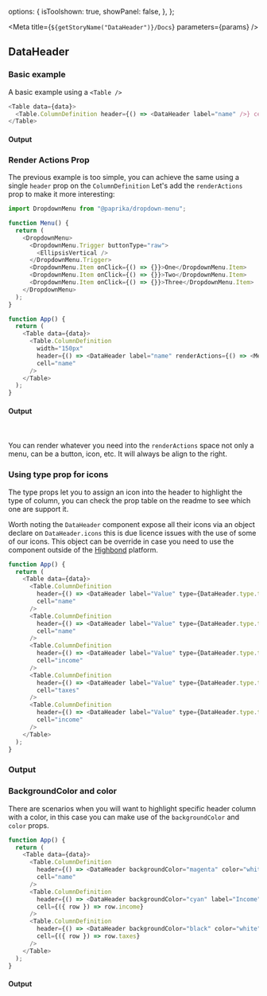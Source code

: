 
  options: {
    isToolshown: true,
    showPanel: false,
  },
};

<Meta title={`${getStoryName("DataHeader")}/Docs`} parameters={params} />

<Description markdown={README} />

## DataHeader

### Basic example

A basic example using a `<Table />`

```js
<Table data={data}>
  <Table.ColumnDefinition header={() => <DataHeader label="name" />} cell="name" />
</Table>
```

#### Output

<Basic />

### Render Actions Prop

The previous example is too simple, you can achieve the same using a single `header` prop on the `ColumnDefinition`
Let's add the `renderActions` prop to make it more interesting:

```js
import DropdownMenu from "@paprika/dropdown-menu";

function Menu() {
  return (
    <DropdownMenu>
      <DropdownMenu.Trigger buttonType="raw">
        <EllipsisVertical />
      </DropdownMenu.Trigger>
      <DropdownMenu.Item onClick={() => {}}>One</DropdownMenu.Item>
      <DropdownMenu.Item onClick={() => {}}>Two</DropdownMenu.Item>
      <DropdownMenu.Item onClick={() => {}}>Three</DropdownMenu.Item>
    </DropdownMenu>
  );
}

function App() {
  return (
    <Table data={data}>
      <Table.ColumnDefinition
        width="150px"
        header={() => <DataHeader label="name" renderActions={() => <Menu />} />}
        cell="name"
      />
    </Table>
  );
}
```

#### Output

<WithRenderActions />
<br /><br />
<Toast hasCloseButton={false}>
  You can render whatever you need into the <code>renderActions</code> space not only a menu, can be a button, icon, etc. It will always be align to the right.
</Toast>

### Using type prop for icons

The type props let you to assign an icon into the header to highlight the type of column, you can check the prop table on the readme to see which one are support it.

Worth noting the `DataHeader` component expose all their icons via an object declare on `DataHeader.icons` this is due licence issues with the use of some of our icons.
This object can be override in case you need to use the component outside of the [Highbond](https://www.wegalvanize.com/highbond/) platform.

```js
function App() {
  return (
    <Table data={data}>
      <Table.ColumnDefinition
        header={() => <DataHeader label="Value" type={DataHeader.type.types.TEXT} />}
        cell="name"
      />
      <Table.ColumnDefinition
        header={() => <DataHeader label="Value" type={DataHeader.type.types.NUMERIC} />}
        cell="name"
      />
      <Table.ColumnDefinition
        header={() => <DataHeader label="Value" type={DataHeader.type.types.DATA} />}
        cell="income"
      />
      <Table.ColumnDefinition
        header={() => <DataHeader label="Value" type={DataHeader.type.types.TIME} />}
        cell="taxes"
      />
      <Table.ColumnDefinition
        header={() => <DataHeader label="Value" type={DataHeader.type.types.DATE_TIME} />}
        cell="income"
      />
    </Table>
  );
}
```

### Output

<WithTypes />

### BackgroundColor and color

There are scenarios when you will want to highlight specific header column with a color, in this case you can make use of the `backgroundColor` and `color` props.

```js
function App() {
  return (
    <Table data={data}>
      <Table.ColumnDefinition
        header={() => <DataHeader backgroundColor="magenta" color="white" label="name" />}
        cell="name"
      />
      <Table.ColumnDefinition
        header={() => <DataHeader backgroundColor="cyan" label="Income" />}
        cell={({ row }) => row.income}
      />
      <Table.ColumnDefinition
        header={() => <DataHeader backgroundColor="black" color="white" label="Value" />}
        cell={({ row }) => row.taxes}
      />
    </Table>
  );
}
```

#### Output

<WithBackgroundColor />
